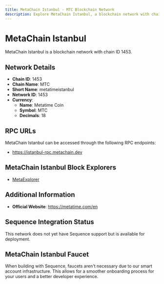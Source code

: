 ```yaml
--- 
title: MetaChain Istanbul - MTC Blockchain Network
description: Explore MetaChain Istanbul, a blockchain network with chain ID 1453. Learn about its native currency, Metatime Coin, and how to interact with the network.
---
```


# MetaChain Istanbul

MetaChain Istanbul is a blockchain network with chain ID 1453.

## Network Details

- **Chain ID**: 1453
- **Chain Name**: MTC
- **Short Name**: metatimeistanbul
- **Network ID**: 1453
- **Currency**: 
  - **Name**: Metatime Coin
  - **Symbol**: MTC
  - **Decimals**: 18

## RPC URLs

MetaChain Istanbul can be accessed through the following RPC endpoints:

- https://istanbul-rpc.metachain.dev

## MetaChain Istanbul Block Explorers

- [MetaExplorer](https://istanbul-explorer.metachain.dev)

## Additional Information

- **Official Website**: https://metatime.com/en

## Sequence Integration Status

This network does not yet have Sequence support but is available for deployment.

## MetaChain Istanbul Faucet

When building with Sequence, faucets aren't necessary due to our smart account infrastructure. This allows for a smoother onboarding process for your users and a better developer experience.
